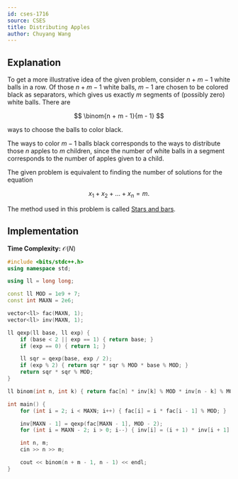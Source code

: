 ```yaml
---
id: cses-1716
source: CSES
title: Distributing Apples
author: Chuyang Wang
---
```


## Explanation

To get a more illustrative idea of the given problem, consider $n + m - 1$ white
balls in a row. Of those $n + m - 1$ white balls, $m - 1$ are chosen to be
colored black as separators, which gives us exactly $m$ segments of (possibly
zero) white balls. There are

$$
\binom{n + m - 1}{m - 1}
$$

ways to choose the balls to color black.

The ways to color $m - 1$ balls black corresponds to the ways to distribute
those $n$ apples to $m$ children, since the number of white balls in a segment
corresponds to the number of apples given to a child.

<Info title="Stars and bars">

The given problem is equivalent to finding the number of solutions for the
equation

$$
x_1 + x_2 + ... + x_n = m.
$$

The method used in this problem is called [Stars and
bars](https://en.wikipedia.org/wiki/Stars_and_bars_(combinatorics)).

</Info>

## Implementation

**Time Complexity:** $\mathcal{O}(N)$

<LanguageSection>

<CPPSection>

```cpp
#include <bits/stdc++.h>
using namespace std;

using ll = long long;

const ll MOD = 1e9 + 7;
const int MAXN = 2e6;

vector<ll> fac(MAXN, 1);
vector<ll> inv(MAXN, 1);

ll qexp(ll base, ll exp) {
	if (base < 2 || exp == 1) { return base; }
	if (exp == 0) { return 1; }

	ll sqr = qexp(base, exp / 2);
	if (exp % 2) { return sqr * sqr % MOD * base % MOD; }
	return sqr * sqr % MOD;
}

ll binom(int n, int k) { return fac[n] * inv[k] % MOD * inv[n - k] % MOD; }

int main() {
	for (int i = 2; i < MAXN; i++) { fac[i] = i * fac[i - 1] % MOD; }

	inv[MAXN - 1] = qexp(fac[MAXN - 1], MOD - 2);
	for (int i = MAXN - 2; i > 0; i--) { inv[i] = (i + 1) * inv[i + 1] % MOD; }

	int n, m;
	cin >> n >> m;

	cout << binom(n + m - 1, n - 1) << endl;
}
```
</CPPSection>

</LanguageSection>
